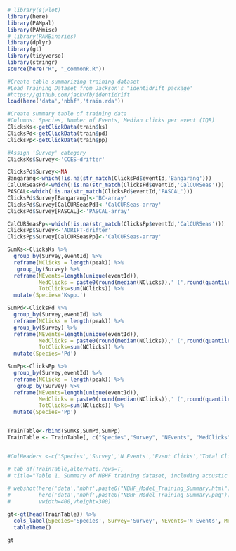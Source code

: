```r
# library(sjPlot)
library(here)
library(PAMpal)
library(PAMmisc)
# library(PAMBinaries)
library(dplyr)
library(gt)
library(tidyverse)
library(stringr)
source(here("R", "_commonR.R"))

```

```r
#Create table summarizing training dataset
#Load Training Dataset from Jackson's "identidrift package'
#https://github.com/jackvfb/identidrift
load(here('data','nbhf','train.rda'))

#Create summary table of training data
#Columns: Species, Number of Events, Median clicks per event (IQR)
ClicksKs<-getClickData(train$ks)
ClicksPd<-getClickData(train$pd)
ClicksPp<-getClickData(train$pp)

#Assign 'Survey' category 
ClicksKs$Survey<-'CCES-drifter'

ClicksPd$Survey<-NA
Bangarang<-which(!is.na(str_match(ClicksPd$eventId,'Bangarang')))
CalCURSeasPd<-which(!is.na(str_match(ClicksPd$eventId,'CalCURSeas')))
PASCAL<-which(!is.na(str_match(ClicksPd$eventId,'PASCAL')))
ClicksPd$Survey[Bangarang]<-'BC-array'
ClicksPd$Survey[CalCURSeasPd]<-'CalCURSeas-array'
ClicksPd$Survey[PASCAL]<-'PASCAL-array'

CalCURSeasPp<-which(!is.na(str_match(ClicksPp$eventId,'CalCURSeas')))
ClicksPp$Survey<-'ADRIFT-drifter'
ClicksPp$Survey[CalCURSeasPp]<-'CalCURSeas-array'

SumKs<-ClicksKs %>%
  group_by(Survey,eventId) %>%
  reframe(NClicks = length(peak)) %>%
   group_by(Survey) %>% 
  reframe(NEvents=length(unique(eventId)),
          MedClicks = paste0(round(median(NClicks)),' (',round(quantile(NClicks,c(.25))),'-',round(quantile(NClicks,c(.75))),')'),
          TotClicks=sum(NClicks)) %>%
  mutate(Species='Kspp.')

SumPd<-ClicksPd %>%
  group_by(Survey,eventId) %>%
  reframe(NClicks = length(peak)) %>%
  group_by(Survey) %>% 
  reframe(NEvents=length(unique(eventId)),
          MedClicks = paste0(round(median(NClicks)),' (',round(quantile(NClicks,c(.25))),'-',round(quantile(NClicks,c(.75))),')'),
          TotClicks=sum(NClicks)) %>%
  mutate(Species='Pd')

SumPp<-ClicksPp %>%
  group_by(Survey,eventId) %>%
  reframe(NClicks = length(peak)) %>%
   group_by(Survey) %>% 
  reframe(NEvents=length(unique(eventId)),
          MedClicks = paste0(round(median(NClicks)),' (',round(quantile(NClicks,c(.25))),'-',round(quantile(NClicks,c(.75))),')'),
          TotClicks=sum(NClicks)) %>%
  mutate(Species='Pp')


TrainTable<-rbind(SumKs,SumPd,SumPp)
TrainTable <- TrainTable[, c("Species","Survey", "NEvents", "MedClicks","TotClicks")]


#ColHeaders <-c('Species','Survey','N Events','Event Clicks','Total Clicks')

# tab_df(TrainTable,alternate.rows=T,
# title="Table 1. Summary of NBHF training dataset, including acoustic events with visually-verified species identification for Kogia (Kspp), Dall's porpoise (Pd), and harbor porpoise (Pp)). The acoustic data was collected from various surveys (Survey), including towed array data from the Bangarang (BC-array), CalCURSeas (CalCUReas-array), (PASCAL-array), and drifter data from CCES (CCES-drifters), and ADRIFT (ADRIFT-drifters). Reported values include the total number of acoustic events (N Events), median number of clicks per event, with the inter-quartile range in parenthesis, and the total number of clicks (Total Clicks) for each species.",col.header = ColHeaders, file = here('data','nbhf',paste0("NBHF_Model_Training_Summary.html")))
       
# webshot(here('data','nbhf',paste0("NBHF_Model_Training_Summary.html")), 
#         here('data','nbhf',paste0("NBHF_Model_Training_Summary.png")),
#         vwidth=400,vheight=300)

```

```r
gt<-gt(head(TrainTable)) %>%
  cols_label(Species='Species', Survey='Survey', NEvents='N Events', MedClicks='Event Clicks', TotClicks='Total Clicks')%>%
  tableTheme()

gt

```
